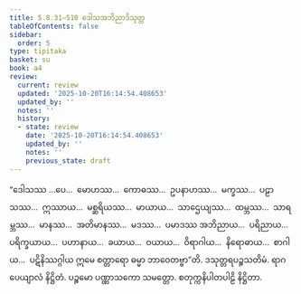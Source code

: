 ```yaml
---
title: 5.8.31–510 ဒေါသအဘိညာဒိသုတ္တ
tableOfContents: false
sidebar:
  order: 5
type: tipitaka
basket: su
book: a4
review:
  current: review
  updated: '2025-10-20T16:14:54.408653'
  updated_by: ''
  notes: ''
  history:
  - state: review
    date: '2025-10-20T16:14:54.408653'
    updated_by: ''
    notes: ''
    previous_state: draft
---
```



<DynamicBreadcrumb />


<ReviewStatus review={frontmatter.review} showDetails={true} />

<HypothesisAnnotation frontmatter={frontmatter} />

<Division number="304–783" book="a4" e="ch" v="15">

<Paragraph number="1607" book="a4">
“ဒေါသဿ …ပေ…  မောဟဿ…  ကောဓဿ…  ဥပနာဟဿ…  မက္ခဿ…  ပဠာသဿ…  ဣဿာယ…  မစ္ဆရိယဿ…  မာယာယ…  သာဌေယျဿ…  ထမ္ဘဿ…  သာရမ္ဘဿ…  မာနဿ…  အတိမာနဿ…  မဒဿ…  ပမာဒဿ အဘိညာယ…  ပရိညာယ…  ပရိက္ခယာယ…  ပဟာနာယ…  ခယာယ…  ဝယာယ…  ဝိရာဂါယ…  နိရောဓာယ…  စာဂါယ…  ပဋိနိဿဂ္ဂါယ ဣမေ စတ္တာရော ဓမ္မာ ဘာဝေတဗ္ဗာ”တိ.

</Paragraph>
</Division>

<Paragraph number="1608" type="center" book="a4">
ဒသုတ္တရပဉ္စသတိမံ.



</Paragraph>

<Paragraph number="1609" type="center" book="a4">
ရာဂပေယျာလံ နိဋ္ဌိတံ.



</Paragraph>

<Paragraph number="1610" type="center" book="a4">
ပဉ္စမော ပဏ္ဏာသကော သမတ္တော.



</Paragraph>

<Paragraph number="1611" type="center" book="a4">
စတုက္ကနိပါတပါဠိ နိဋ္ဌိတာ.
</Paragraph>